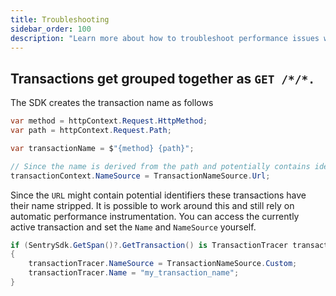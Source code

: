 ```yaml
---
title: Troubleshooting
sidebar_order: 100
description: "Learn more about how to troubleshoot performance issues with the ASP.NET SDK."
---
```


## Transactions get grouped together as `GET /*/*.`

The SDK creates the transaction name as follows

```csharp
var method = httpContext.Request.HttpMethod;
var path = httpContext.Request.Path;

var transactionName = $"{method} {path}";

// Since the name is derived from the path and potentially contains identifiers it is marked as such
transactionContext.NameSource = TransactionNameSource.Url;
```

Since the `URL` might contain potential identifiers these transactions have their name stripped.
It is possible to work around this and still rely on automatic performance instrumentation. You can access the currently active transaction and set the `Name` and `NameSource` yourself.

```csharp
if (SentrySdk.GetSpan()?.GetTransaction() is TransactionTracer transactionTracer)
{
    transactionTracer.NameSource = TransactionNameSource.Custom;
    transactionTracer.Name = "my_transaction_name";
}

```
